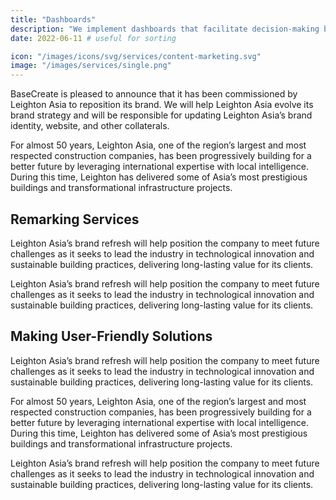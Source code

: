 ```yaml
---
title: "Dashboards"
description: "We implement dashboards that facilitate decision-making based on actionable indicators from your data."
date: 2022-06-11 # useful for sorting

icon: "/images/icons/svg/services/content-marketing.svg"
image: "/images/services/single.png"
---
```


BaseCreate is pleased to announce that it has been commissioned by Leighton Asia to reposition its brand. We will help Leighton Asia evolve its brand strategy and will be responsible for updating Leighton Asia’s brand identity, website, and other collaterals.

For almost 50 years, Leighton Asia, one of the region’s largest and most respected construction companies, has been progressively building for a better future by leveraging international expertise with local intelligence. During this time, Leighton has delivered some of Asia’s most prestigious buildings and transformational infrastructure projects.

## Remarking Services

Leighton Asia’s brand refresh will help position the company to meet future challenges as it seeks to lead the industry in technological innovation and sustainable building practices, delivering long-lasting value for its clients.

<ImageList>
  <ImageItem
    imageSrc="/images/services/single-page-video-bg.png"
    imageAlt="example alt text"
    video_src="/videos/test-video.mp4"
    video_id="services-video"
    video_provider="html5"
  />
</ImageList>

Leighton Asia’s brand refresh will help position the company to meet future challenges as it seeks to lead the industry in technological innovation and sustainable building practices, delivering long-lasting value for its clients.

## Making User-Friendly Solutions

Leighton Asia’s brand refresh will help position the company to meet future challenges as it seeks to lead the industry in technological innovation and sustainable building practices, delivering long-lasting value for its clients.

For almost 50 years, Leighton Asia, one of the region’s largest and most respected construction companies, has been progressively building for a better future by leveraging international expertise with local intelligence. During this time, Leighton has delivered some of Asia’s most prestigious buildings and transformational infrastructure projects.

Leighton Asia’s brand refresh will help position the company to meet future challenges as it seeks to lead the industry in technological innovation and sustainable building practices, delivering long-lasting value for its clients.
